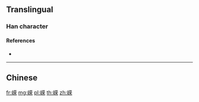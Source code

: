{{character info/new}}
{{also|嶸}}
==Translingual==

===Han character===
{{Han char|rn=46|rad=山|as=09|sn=12|four=|canj=UTBD|ids=⿰山荣}}

====References====
* {{Han ref|kx=0316.381|hdz=10785.030|uh=5D58}}

----

==Chinese==
{{zh-see|嶸}}

[[fr:嵘]]
[[mg:嵘]]
[[pl:嵘]]
[[th:嵘]]
[[zh:嵘]]